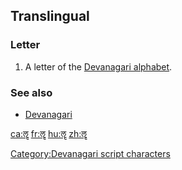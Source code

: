 {{character info/new|image=[[File:Devanagari lii.svg|100px]]}}
==Translingual==

===Letter===
{{mul-letter|sc=Deva}}

# A letter of the [[Devanagari alphabet]].

===See also===
* [[w:Devanagari|Devanagari]]

[[Category:Devanagari script characters]]

[[ca:ॡ]]
[[fr:ॡ]]
[[hu:ॡ]]
[[zh:ॡ]]